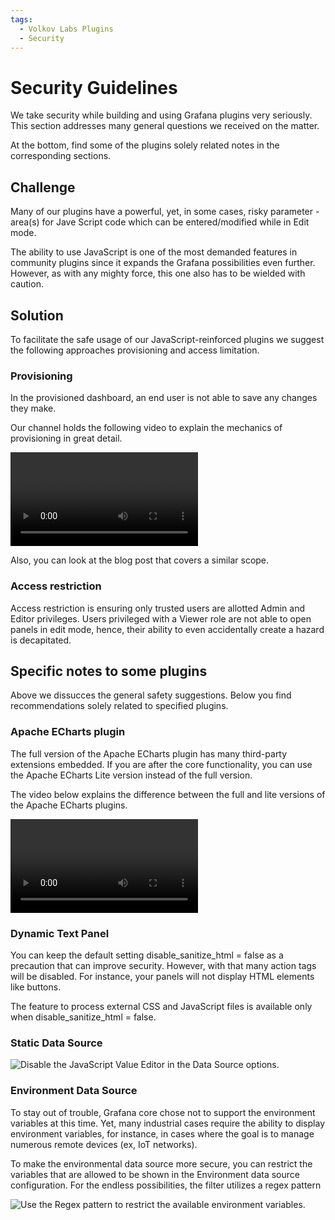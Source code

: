 ```yaml
---
tags:
  - Volkov Labs Plugins
  - Security
---
```



# Security Guidelines 

We take security while building and using Grafana plugins very seriously. This section addresses many general questions we received on the matter. 

At the bottom, find some of the plugins solely related notes in the corresponding sections. 

## Challenge

Many of our plugins have a powerful, yet, in some cases, risky parameter - area(s) for Jave Script code which can be entered/modified while in Edit mode. 

The ability to use JavaScript is one of the most demanded features in community plugins since it expands the Grafana possibilities even further. However, as with any mighty force, this one also has to be wielded with caution. 

## Solution

To facilitate the safe usage of our JavaScript-reinforced plugins we suggest the following approaches provisioning and access limitation. 

### Provisioning

In the provisioned dashboard, an end user is not able to save any changes they make. 

Our channel holds the following video to explain the mechanics of provisioning in great detail.

<Video
  src="https://www.youtube.com/embed/sGHKY0VmbLw"
  title="Provisioning in Grafana | Basics and pitfalls | File examples | Windows and Docker Demo."
/>

Also, you can look at the blog post that covers a similar scope.

<BlogPost
  href="/blog/provisioning-grafana-20230509/"
  src="/img/blog/2023-05-09-provisioning-grafana/banner.png"
  title="Blog post about provisioning in Grafana."
/>

### Access restriction

Access restriction is ensuring only trusted users are allotted Admin and Editor privileges. 
Users privileged with a Viewer role are not able to open panels in edit mode, hence, their ability to even accidentally create a hazard is decapitated.

## Specific notes to some plugins

Above we dissucces the general safety suggestions. Below you find recommendations solely related to specified plugins.

### Apache ECharts plugin

The full version of the Apache ECharts plugin has many third-party extensions embedded. If you are after the core functionality, you can use the Apache ECharts Lite version instead of the full version. 

The video below explains the difference between the full and lite versions of the Apache ECharts plugins. 

<Video
  src="https://www.youtube.com/embed/S3PiL1p1v5U"
  title="Explore possibilities of the Apache ECharts."
/>

### Dynamic Text Panel

You can keep the default setting disable_sanitize_html = false as a precaution that can improve security. However, with that many action tags will be disabled. For instance, your panels will not display HTML elements like buttons.

The feature to process external CSS and JavaScript files is available only when disable_sanitize_html = false.


### Static Data Source

<Image
  title="Disable the JavaScript Value Editor in the Data Source options."
  src="/img/static-java.png"
/>

### Environment Data Source

To stay out of trouble, Grafana core chose not to support the environment variables at this time. Yet, many industrial cases require the ability to display environment variables, for instance, in cases where the goal is to manage numerous remote devices (ex, IoT networks).

To make the environmental data source more secure, you can restrict the variables that are allowed to be shown in the Environment data source configuration. For the endless possibilities, the filter utilizes a regex pattern

<Image
  title="Use the Regex pattern to restrict the available environment variables."
  src="/img/blog/2022-09-13-grafana-variables/regex.png"
/>

